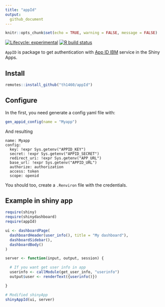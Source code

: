 ```yaml
---
title: "appId"  
output: 
  github_document
---
```


```r
knitr::opts_chunk$set(echo = TRUE, warning = FALSE, message = FALSE)
```

<!-- badges: start -->
[![Lifecycle: experimental](https://img.shields.io/badge/lifecycle-experimental-orange.svg)](https://www.tidyverse.org/lifecycle/#experimental)
[![R build status](https://github.com/th1460/appId/workflows/R-CMD-check/badge.svg)](https://github.com/th1460/appId/actions)
<!-- badges: end -->

`AppID` is package to get authentication with [App ID IBM](https://www.ibm.com/cloud/app-id) service in the Shiny Apps.

## Install

```r

remotes::install_github("th1460/appId")

```

## Configure

In the first, you need generate a config yaml file with:

```r

gen_appid_config(name = "Myapp")

```

And resulting

```
name: Myapp
config:
  key: !expr Sys.getenv("APPID_KEY")
  secret: !expr Sys.getenv("APPID_SECRET")
  redirect_uri: !expr Sys.getenv("APP_URL")
  base_url: !expr Sys.getenv("APPID_URL")
  authorize: authorization
  access: token
  scope: openid

```

You should too, create a `.Renviron` file with the credentials.

## Example in shiny app

```r

require(shiny)
require(shinydashboard)
require(appId)

ui <- dashboardPage(
  dashboardHeader(user_info(), title = "My dashboard"),
  dashboardSidebar(),
  dashboardBody()
)

server <- function(input, output, session) {

  # If you want get user info in app
  userinfo <- callModule(get_user_info, "userinfo")
  output$user <- renderText({userinfo()})

}

# Modified shinyApp
shinyAppId(ui, server)

```

